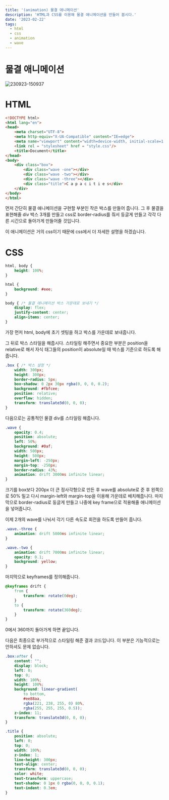 ```yaml
---
title: '(animation) 물결 애니메이션'
description: 'HTML과 CSS를 이용해 물결 애니메이션을 만들어 봅시다.'
date: '2023-02-22'
tags:
  - html
  - css
  - animation
  - wave
---
```


# 물결 애니메이션

![230923-150937](/posts/wave/230923-150937.png)

# HTML

```html
<!DOCTYPE html>
<html lang="en">
<head>
    <meta charset="UTF-8">
    <meta http-equiv="X-UA-Compatible" content="IE=edge">
    <meta name="viewport" content="width=device-width, initial-scale=1.0">
    <link rel = "stylesheet" href = "style.css"/>
    <title>Document</title>
</head>
<body>
    <div class="box">
        <div class="wave -one"></div>
        <div class="wave -two"></div>
        <div class="wave -three"></div>
        <div class="title">C a p a c i t i e s</div>
    </div>
</body>
</html>
```

먼저 간단히 물결 애니메이션을 구현할 부분인 작은 박스를 만들어 줍니다. 그 후 물결을 표현해줄 div 박스 3개를 만들고 css로 border-radius를 줘서 둥글게 만들고 각각 다른 시간으로 돌아가게 만들어줄 것입니다.

이 애니메이션은 거의 css이기 때문에 css에서 더 자세한 설명을 하겠습니다.

# CSS

```css
html, body {
    height: 100%;
}

html {
    background: #eee;
}

body { /* 물결 애니메이션 박스 가운데로 보내기 */
    display: flex;
    justify-content: center;
    align-items: center;
}
```

가장 먼저 html, body에 초기 셋팅을 하고 박스를 가운데로 보내줍니다.

그 뒤로 박스 스타일을 해줍시다. 스타일링 해주면서 중요한 부분은 position을 relative로 해서 자식 태그들의 position이 absolute일 때 박스를 기준으로 하도록 해줍니다.

```css
.box { /* 박스 설정 */
    width: 300px;
    height: 300px;
    border-radius: 5px;
    box-shadow: 0 2px 30px rgba(0, 0, 0, 0.2);
    background: #fbfcee;
    position: relative;
    overflow: hidden;
    transform: translate3d(0, 0, 0);
}
```

다음으로는 공통적인 물결 div를 스타일링 해줍니다.

```css
.wave {
    opacity: 0.4;
    position: absolute;
    left: 50%;
    background: #0af;
    width: 500px;
    height: 500px;
    margin-left: -250px;
    margin-top: -250px;
    border-radius: 43%;
    animation: drift 3000ms infinite linear;
}
```

크기를 box보다 200px 더 큰 정사각형으로 만든 후 wave를 absolute로 준 후 왼쪽으로 50% 밀고 다시 margin-left와 margin-top을 이용해 가운데로 배치해줍니다. 마지막으로 border-radius로 둥글게 만들고 나중에 key frame으로 적용해줄 애니메이션을 넣어줍니다.

이제 2개의 wave를 나눠서 각기 다른 속도로 회전을 하도록 만들어 줍니다.

```css
.wave.-three {
    animation: drift 5000ms infinite linear;
}

.wave.-two {
    animation: drift 7000ms infinite linear;
    opacity: 0.1;
    background: yellow;
}
```

마지막으로 keyframes를 정의해줍니다.

```css
@keyframes drift {
    from {
        transform: rotate(0deg);
    }
    to {
        transform: rotate(360deg);
    }
}
```

0에서 360까지 돌아가게 하면 끝입니다.

다음은 최종으로 부가적으로 스타일링 해준 결과 코드입니다. 이 부분은 기능적으로는 안하셔도 문제 없습니다.

```css
.box:after {
    content: "";
    display: block;
    left: 0;
    top: 0;
    width: 100%;
    height: 100%;
    background: linear-gradient(
        to bottom, 
        #ee88aa, 
        rgba(221, 238, 255, 0) 80%, 
        rgba(255, 255, 255, 0.5));
    z-index: 11;
    transform: translate3d(0, 0, 0);
}

.title {
    position: absolute;
    left: 0;
    top: 0;
    width: 100%;
    z-index: 1;
    line-height: 300px;
    text-align: center;
    transform: translate3d(0, 0, 0);
    color: white;
    text-transform: uppercase;
    text-shadow: 0 1px 0 rgba(0, 0, 0, 0.1);
    text-indent: 0.3em;
}

```